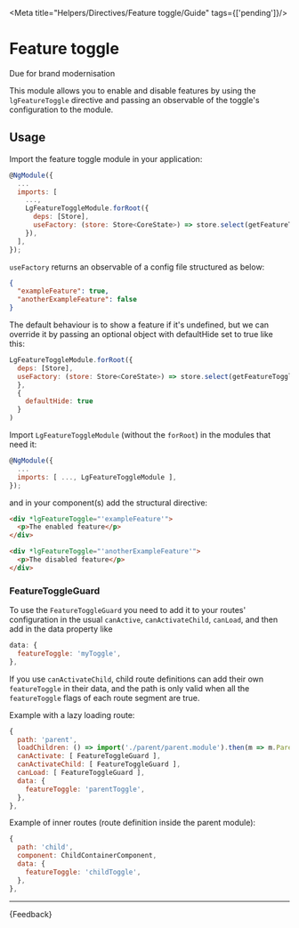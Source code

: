 
<Meta title="Helpers/Directives/Feature toggle/Guide" tags={['pending']}/>

# Feature toggle

<CustomBadge text="Pending" /> <span class="small-text">Due for brand modernisation</span>

This module allows you to enable and disable features by using the `lgFeatureToggle` directive and passing an observable of the toggle's configuration to the module.

## Usage

Import the feature toggle module in your application:

```js
@NgModule({
  ...
  imports: [
    ...,
    LgFeatureToggleModule.forRoot({
      deps: [Store],
      useFactory: (store: Store<CoreState>) => store.select(getFeatureToggles)
    }),
  ],
});
```

`useFactory` returns an observable of a config file structured as below:

```json
{
  "exampleFeature": true,
  "anotherExampleFeature": false
}
```

The default behaviour is to show a feature if it's undefined, but we can override it by passing an optional object with defaultHide set to true like this:

```js
LgFeatureToggleModule.forRoot({
  deps: [Store],
  useFactory: (store: Store<CoreState>) => store.select(getFeatureToggles)
  },
  {
    defaultHide: true
  }
)
```

Import `LgFeatureToggleModule` (without the `forRoot`) in the modules that need it:

```js
@NgModule({
  ...
  imports: [ ..., LgFeatureToggleModule ],
});
```

and in your component(s) add the structural directive:

```html
<div *lgFeatureToggle="'exampleFeature'">
  <p>The enabled feature</p>
</div>

<div *lgFeatureToggle="'anotherExampleFeature'">
  <p>The disabled feature</p>
</div>
```

### FeatureToggleGuard

To use the `FeatureToggleGuard` you need to add it to your routes' configuration in the usual `canActive`, `canActivateChild`, `canLoad`, and then add in the data property like

```js
data: {
  featureToggle: 'myToggle',
},
```

If you use `canActivateChild`, child route definitions can add their own `featureToggle` in their data, and the path is only valid when all the `featureToggle` flags of each route segment are true.

Example with a lazy loading route:

```js
{
  path: 'parent',
  loadChildren: () => import('./parent/parent.module').then(m => m.ParentnModule),
  canActivate: [ FeatureToggleGuard ],
  canActivateChild: [ FeatureToggleGuard ],
  canLoad: [ FeatureToggleGuard ],
  data: {
    featureToggle: 'parentToggle',
  },
},
```

Example of inner routes (route definition inside the parent module):

```js
{
  path: 'child',
  component: ChildContainerComponent,
  data: {
    featureToggle: 'childToggle',
  },
},
```

***

<Markdown>
  {Feedback}
</Markdown>

